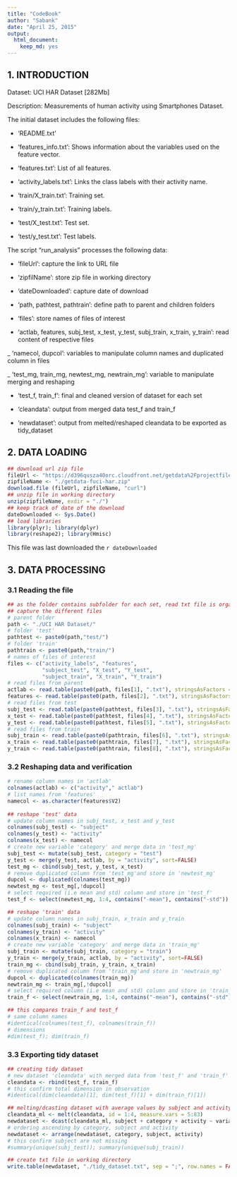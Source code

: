 ```yaml
---
title: "CodeBook"
author: "Sabank"
date: "April 25, 2015"
output:
  html_document:
    keep_md: yes
---
```


## 1. INTRODUCTION

Dataset: UCI HAR Dataset [282Mb]

Description: Measurements of human activity using Smartphones Dataset.

The initial dataset includes the following files:

- 'README.txt'

- 'features_info.txt': Shows information about the variables used on the feature vector.

- 'features.txt': List of all features.

- 'activity_labels.txt': Links the class labels with their activity name.

- 'train/X_train.txt': Training set.

- 'train/y_train.txt': Training labels.

- 'test/X_test.txt': Test set.

- 'test/y_test.txt': Test labels.

The script "run_analysis" processes the following data:

- 'fileUrl': capture the link to URL file

- 'zipfilName': store zip file in working directory

- 'dateDownloaded': capture date of download

- 'path, pathtest, pathtrain': define path to parent and children folders

- 'files': store names of files of interest

- 'actlab, features, subj_test, x_test, y_test, subj_train, x_train, y_train': read content of respective files

_ 'namecol, dupcol': variables to manipulate column names and duplicated column in files

_ 'test_mg, train_mg, newtest_mg, newtrain_mg': variable to manipulate merging and reshaping

- 'test_f, train_f': final and cleaned version of dataset for each set

- 'cleandata': output from merged data test_f and train_f

- 'newdataset': output from melted/reshaped cleandata to be exported as tidy_dataset


## 2. DATA LOADING
```r
## download url zip file
fileUrl <- "https://d396qusza40orc.cloudfront.net/getdata%2Fprojectfiles%2FUCI%20HAR%20Dataset.zip"
zipfileName <- "./getdata-fuci-har.zip"
download.file (fileUrl, zipfileName, "curl") 
## unzip file in working directory
unzip(zipfileName, exdir = "./")
## keep track of date of the download
dateDownloaded <- Sys.Date()
## load libraries
library(plyr); library(dplyr)
library(reshape2); library(Hmisc)
```
This file was last downloaded the `r dateDownloaded`

## 3. DATA PROCESSING
### 3.1 Reading the file
```r
## as the folder contains subfolder for each set, read txt file is organized to
## capture the different files
# parent folder
path <- "./UCI HAR Dataset/"
# folder 'test'
pathtest <- paste0(path,"test/")
# folder 'train'
pathtrain <- paste0(path,"train/")
# names of files of interest
files <- c("activity_labels", "features",
           "subject_test", "X_test", "Y_test",
           "subject_train", "X_train", "Y_train")
# read files from parent    
actlab <- read.table(paste0(path, files[1], ".txt"), stringsAsFactors = FALSE)
features <- read.table(paste0(path, files[2], ".txt"), stringsAsFactors = FALSE)
# read files from test
subj_test <- read.table(paste0(pathtest, files[3], ".txt"), stringsAsFactors = FALSE)
x_test <- read.table(paste0(pathtest, files[4], ".txt"), stringsAsFactors = FALSE)
y_test <- read.table(paste0(pathtest, files[5], ".txt"), stringsAsFactors = FALSE)
# read files from train
subj_train <- read.table(paste0(pathtrain, files[6], ".txt"), stringsAsFactors = FALSE)
x_train <- read.table(paste0(pathtrain, files[7], ".txt"), stringsAsFactors = FALSE)
y_train <- read.table(paste0(pathtrain, files[8], ".txt"), stringsAsFactors = FALSE)
```

### 3.2 Reshaping data and verification
```r
# rename column names in 'actlab'
colnames(actlab) <- c("activity"," actlab")
# list names from 'features'
namecol <- as.character(features$V2)
    
## reshape 'test' data
# update column names in subj_test, x_test and y_test
colnames(subj_test) <- "subject"
colnames(y_test) <- "activity"
colnames(x_test) <- namecol
# create new variable 'category' and merge data in 'test_mg'
subj_test <- mutate(subj_test, category = "test")
y_test <- merge(y_test, actlab, by = "activity", sort=FALSE)
test_mg <- cbind(subj_test, y_test, x_test)
# remove duplicated column from 'test_mg'and store in 'newtest_mg'
dupcol <- duplicated(colnames(test_mg))
newtest_mg <- test_mg[,!dupcol]
# select required (i.e mean and std) column and store in 'test_f'
test_f <- select(newtest_mg, 1:4, contains("-mean"), contains("-std"))

## reshape 'train' data
# update column names in subj_train, x_train and y_train
colnames(subj_train) <- "subject"
colnames(y_train) <- "activity"
colnames(x_train) <- namecol
# create new variable 'category' and merge data in 'train_mg'
subj_train <- mutate(subj_train, category = "train")
y_train <- merge(y_train, actlab, by = "activity", sort=FALSE)
train_mg <- cbind(subj_train, y_train, x_train)
# remove duplicated column from 'train_mg'and store in 'newtrain_mg'
dupcol <- duplicated(colnames(train_mg))
newtrain_mg <- train_mg[,!dupcol]
# select required column (i.e mean and std) column and store in 'train_f'
train_f <- select(newtrain_mg, 1:4, contains("-mean"), contains("-std"))

## this compares train_f and test_f
# same column names
#identical(colnames(test_f), colnames(train_f))
# dimensions
#dim(test_f); dim(train_f)
```

### 3.3 Exporting tidy dataset
```r
## creating tidy dataset
# new dataset 'cleandata' with merged data from 'test_f' and 'train_f'
cleandata <- rbind(test_f, train_f)
# this confirm total dimension in observation
#identical(dim(cleandata)[1], dim(test_f)[1] + dim(train_f)[1])

## melting/dcasting dataset with average values by subject and activity
cleandata_ml <- melt(cleandata, id = 1:4, measure.vars = 5:83)
newdataset <- dcast(cleandata_ml, subject + category + activity ~ variable, mean)
# ordering ascending by category, subject and activity
newdataset <- arrange(newdataset, category, subject, activity)
# this confirm subject are not missing
#summary(unique(subj_test)); summary(unique(subj_train))

## create txt file in working directory
write.table(newdataset, "./tidy_dataset.txt", sep = ";", row.names = FALSE)
```





